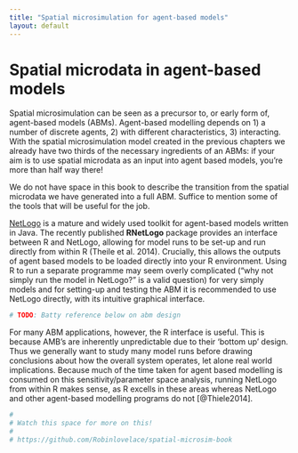 ```yaml
---
title: "Spatial microsimulation for agent-based models"
layout: default
---
```


# Spatial microdata in agent-based models {#ABM}

Spatial microsimulation can be seen as a precursor to, or early
form of, agent-based models (ABMs). Agent-based modelling depends on 1) a number
of discrete agents, 2) with different characteristics, 3) interacting. With the
spatial microsimulation model created in the previous chapters we
already have two thirds of the necessary ingredients
of an ABMs: if your aim is to use spatial microdata as an input into
agent based models, you're more than half way there!

We do not have space in this book to describe the transition from the
spatial microdata we have generated into a full ABM. Suffice to mention some of
the tools that will be useful for the job.

[NetLogo](https://ccl.northwestern.edu/netlogo/) is a
mature and widely used toolkit for agent-based models written in
Java.  The recently published **RNetLogo** package provides an interface between
R and NetLogo, allowing for model runs to be set-up and run directly from within R
(Theile et al. 2014).
Crucially,
this allows the outputs of agent based models to be loaded directly into
your R environment. Using R to run a separate programme may seem overly complicated
("why not simply run the model in NetLogo?" is a valid question) for
very simply models and for setting-up and testing the 
ABM it is recommended to use NetLogo directly, with its
intuitive graphical interface.

```r
# TODO: Batty reference below on abm design
```


For many ABM applications, however, the R interface is useful. This is because
AMB's are inherently unpredictable due to their 'bottom up' design.
Thus we generally want to study many model runs before drawing conclusions
about how the overall system operates, let alone real world implications.
Because much of the
time taken for agent based modelling is consumed on this sensitivity/parameter space
analysis, running NetLogo
from within R makes sense, as R excells in these areas whereas NetLogo
and other agent-based modelling programs do not
[@Thiele2014]. 

```r

# 
# Watch this space for more on this!
# 
# https://github.com/Robinlovelace/spatial-microsim-book
```
